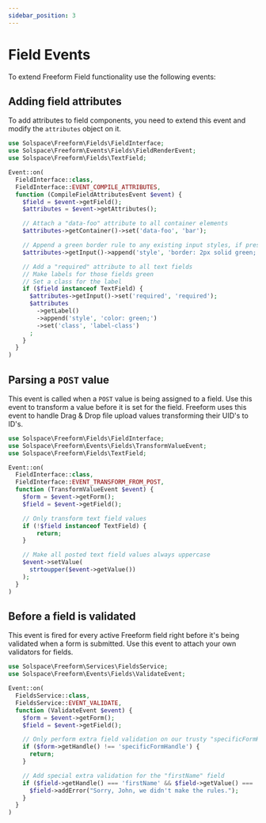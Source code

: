 ```yaml
---
sidebar_position: 3
---
```



# Field Events

To extend Freeform Field functionality use the following events:

## Adding field attributes<Badge type="feature" text="New in 5.0+" />

To add attributes to field components, you need to extend this event and modify the `attributes` object on it.

```php showLineNumbers
use Solspace\Freeform\Fields\FieldInterface;
use Solspace\Freeform\Events\Fields\FieldRenderEvent;
use Solspace\Freeform\Fields\TextField;

Event::on(
  FieldInterface::class,
  FieldInterface::EVENT_COMPILE_ATTRIBUTES,
  function (CompileFieldAttributesEvent $event) {
    $field = $event->getField();
    $attributes = $event->getAttributes();

    // Attach a "data-foo" attribute to all container elements
    $attributes->getContainer()->set('data-foo', 'bar');

    // Append a green border rule to any existing input styles, if present, or create if not present
    $attributes->getInput()->append('style', 'border: 2px solid green;');

    // Add a "required" attribute to all text fields
    // Make labels for those fields green
    // Set a class for the label
    if ($field instanceof TextField) {
      $attributes->getInput()->set('required', 'required');
      $attributes
        ->getLabel()
        ->append('style', 'color: green;')
        ->set('class', 'label-class')
      ;
    }
  }
)
```

## Parsing a `POST` value

This event is called when a `POST` value is being assigned to a field. Use this event to transform a value before it is set for the field. Freeform uses this event to handle Drag & Drop file upload values transforming their UID's to ID's.

```php showLineNumbers
use Solspace\Freeform\Fields\FieldInterface;
use Solspace\Freeform\Events\Fields\TransformValueEvent;
use Solspace\Freeform\Fields\TextField;

Event::on(
  FieldInterface::class,
  FieldInterface::EVENT_TRANSFORM_FROM_POST,
  function (TransformValueEvent $event) {
    $form = $event->getForm();
    $field = $event->getField();

    // Only transform text field values
    if (!$field instanceof TextField) {
        return;
    }

    // Make all posted text field values always uppercase
    $event->setValue(
      strtoupper($event->getValue())
    );
  }
)
```

## Before a field is validated

This event is fired for every active Freeform field right before it's being validated when a form is submitted. Use this event to attach your own validators for fields.

```php showLineNumbers
use Solspace\Freeform\Services\FieldsService;
use Solspace\Freeform\Events\Fields\ValidateEvent;

Event::on(
  FieldsService::class,
  FieldsService::EVENT_VALIDATE,
  function (ValidateEvent $event) {
    $form = $event->getForm();
    $field = $event->getField();

    // Only perform extra field validation on our trusty "specificFormHandle" form
    if ($form->getHandle() !== 'specificFormHandle') {
      return;
    }

    // Add special extra validation for the "firstName" field
    if ($field->getHandle() === 'firstName' && $field->getValue() === 'John') {
      $field->addError("Sorry, John, we didn't make the rules.");
    }
  }
)
```
